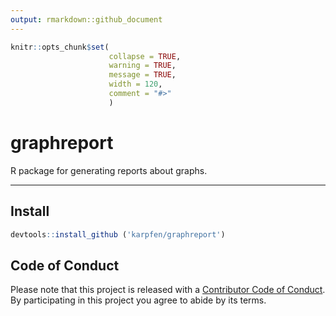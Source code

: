 ```yaml
---
output: rmarkdown::github_document
---
```


<!-- README.md is generated from README.Rmd. Please edit that file -->

```r
knitr::opts_chunk$set(
                      collapse = TRUE,
                      warning = TRUE,
                      message = TRUE,
                      width = 120,
                      comment = "#>"
                      )
```
# graphreport

R package for generating reports about graphs.

------

## Install

```r
devtools::install_github ('karpfen/graphreport')
```

## Code of Conduct

Please note that this project is released with a [Contributor Code of Conduct](https://github.com/osm-router/osmprob/blob/master/CONDUCT.md). By participating in this project you agree to abide by its terms.
